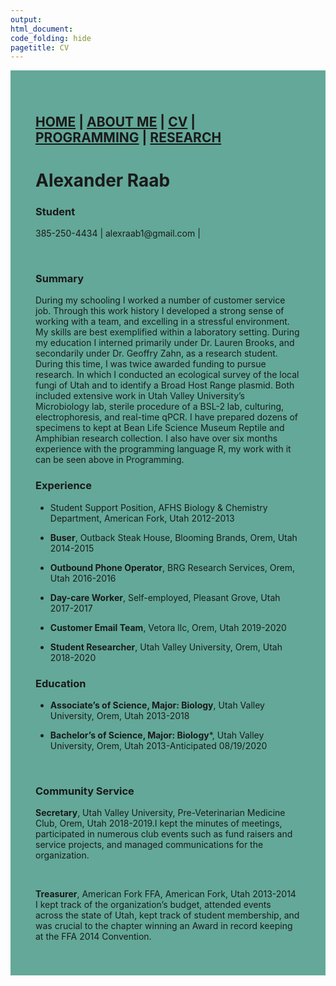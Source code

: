 ---
output: 
html_document:
code_folding: hide
pagetitle: CV
---
<style type="text/css">
.main-container {
  max-width: 1800px;
  margin-left: auto;
  margin-right: auto;
}
</style>

<style>
div.blue { background-color:#63a898; border-radius: 5px; padding: 20px;}
</style>
<div class = "blue">



<style>
div.blue { background-color:#63a898; border-radius: 0px; padding: 20px;}
</style>
<div class = "blue">


## [HOME](http://AR-Polyhedron.github.io/) | [ABOUT ME](http://AR-Polyhedron.github.io/About_Me/) | [CV](http://AR-Polyhedron.github.io/CV/) | [PROGRAMMING](http://AR-Polyhedron.github.io/Programming/) | [RESEARCH](http://AR-Polyhedron.github.io/Research/) 

# Alexander Raab

### **Student**

385-250-4434 | alexraab1@gmail.com |

<br>

### **Summary**
During my schooling I worked a number of customer service job. Through this work history I developed a strong sense of working with a team, and excelling in a stressful environment. My skills are best exemplified within a laboratory setting. During my education I interned primarily under Dr. Lauren Brooks, and secondarily under Dr. Geoffry Zahn, as a research student. During this time, I was twice awarded funding to pursue research. In which I conducted an ecological survey of the local fungi of Utah and to identify a Broad Host Range plasmid. Both included extensive work in Utah Valley University’s Microbiology lab, sterile procedure of a BSL-2 lab, culturing, electrophoresis, and real-time qPCR. I have prepared dozens of specimens to kept at Bean Life Science Museum Reptile and Amphibian research collection. I also have over six months experience with the programming language R, my work with it can be seen above in Programming.
<br>

### **Experience**
* Student Support Position, AFHS Biology & Chemistry Department, American Fork, Utah 2012-2013

* **Buser**, Outback Steak House, Blooming Brands, Orem, Utah 2014-2015

* **Outbound Phone Operator**, BRG Research Services, Orem, Utah 2016-2016

* **Day-care Worker**, Self-employed, Pleasant Grove, Utah 2017-2017

* **Customer Email Team**, Vetora llc, Orem, Utah 2019-2020

* **Student Researcher**, Utah Valley University, Orem, Utah 2018-2020
<br>

### **Education**
* **Associate's of Science, Major: Biology**, Utah Valley University, Orem, Utah 2013-2018

* **Bachelor’s of Science, Major: Biology***, Utah Valley University, Orem, Utah 2013-Anticipated 08/19/2020

<br>

### **Community Service**

**Secretary**, Utah Valley University, Pre-Veterinarian Medicine Club, Orem, Utah 2018-2019.I kept the minutes of meetings, participated in numerous club events such as fund raisers and service projects, and managed communications for the organization. 

<br>

**Treasurer**, American Fork FFA, American Fork, Utah 2013-2014
I kept track of the organization’s budget, attended events across the state of Utah, kept track of student membership, and was crucial to the chapter winning an Award in record keeping at the FFA 2014 Convention.
<br>

</div>



